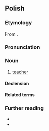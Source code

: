 {{also|nauczycielką}}
==Polish==

===Etymology===
From {{af|pl|nauczyciel|-ka}}.

===Pronunciation===
{{pl-p|na-uczycielka|a=Pl-nauczycielka.ogg|h=na.u.czy.ciel.ka}}

===Noun===
{{pl-noun|f|m=nauczyciel}}

# [[teacher]] {{gl|female}}
#: {{syn|pl|belferka|q1=colloquial, derogatory}}

====Declension====
{{pl-decl-noun-f}}

====Related terms====
{{col3|pl|title=verbs|uczyć|nauczyć|nauczać}}
{{col3|pl|title=noun|nauka}}
{{col3|pl|title=adjective|uczony}}
{{col3|pl|title=adverb|uczenie}}

===Further reading===
* {{R:pl:WSJP}}
* {{R:pl:PWN}}

{{C|pl|Education}}
